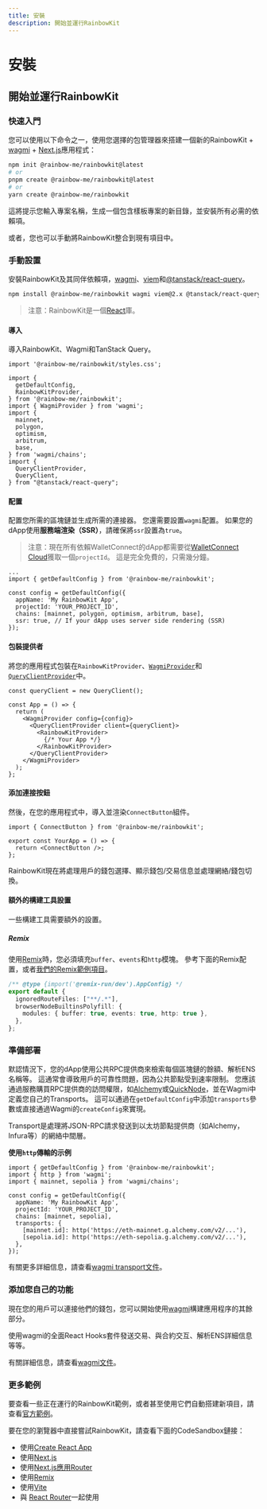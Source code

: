 ```yaml
---
title: 安裝
description: 開始並運行RainbowKit
---
```


# 安裝

## 開始並運行RainbowKit

### 快速入門

您可以使用以下命令之一，使用您選擇的包管理器來搭建一個新的RainbowKit + [wagmi](https://wagmi.sh) + [Next.js](https://nextjs.org)應用程式：

```bash
npm init @rainbow-me/rainbowkit@latest
# or
pnpm create @rainbow-me/rainbowkit@latest
# or
yarn create @rainbow-me/rainbowkit
```

這將提示您輸入專案名稱，生成一個包含樣板專案的新目錄，並安裝所有必需的依賴項。

或者，您也可以手動將RainbowKit整合到現有項目中。

### 手動設置

安裝RainbowKit及其同伴依賴項，[wagmi](https://wagmi.sh/)、[viem](https://viem.sh)和[@tanstack/react-query](https://tanstack.com/query/v5)。

```bash
npm install @rainbow-me/rainbowkit wagmi viem@2.x @tanstack/react-query
```

> 注意：RainbowKit是一個[React](https://reactjs.org/)庫。

#### 導入

導入RainbowKit、Wagmi和TanStack Query。

```tsx
import '@rainbow-me/rainbowkit/styles.css';

import {
  getDefaultConfig,
  RainbowKitProvider,
} from '@rainbow-me/rainbowkit';
import { WagmiProvider } from 'wagmi';
import {
  mainnet,
  polygon,
  optimism,
  arbitrum,
  base,
} from 'wagmi/chains';
import {
  QueryClientProvider,
  QueryClient,
} from "@tanstack/react-query";
```

#### 配置

配置您所需的區塊鏈並生成所需的連接器。 您還需要設置`wagmi`配置。 如果您的dApp使用<b>服務端渲染（SSR）</b>，請確保將`ssr`設置為`true`。

> 注意：現在所有依賴WalletConnect的dApp都需要從[WalletConnect Cloud](https://cloud.walletconnect.com/)獲取一個`projectId`。 這是完全免費的，只需幾分鐘。

```tsx line=4-99
...
import { getDefaultConfig } from '@rainbow-me/rainbowkit';

const config = getDefaultConfig({
  appName: 'My RainbowKit App',
  projectId: 'YOUR_PROJECT_ID',
  chains: [mainnet, polygon, optimism, arbitrum, base],
  ssr: true, // If your dApp uses server side rendering (SSR)
});
```

#### 包裝提供者

將您的應用程式包裝在`RainbowKitProvider`、[`WagmiProvider`](https://wagmi.sh/react/api/WagmiProvider#wagmiprovider)和[`QueryClientProvider`](https://tanstack.com/query/v4/docs/framework/react/reference/QueryClientProvider)中。

```tsx
const queryClient = new QueryClient();

const App = () => {
  return (
    <WagmiProvider config={config}>
      <QueryClientProvider client={queryClient}>
        <RainbowKitProvider>
          {/* Your App */}
        </RainbowKitProvider>
      </QueryClientProvider>
    </WagmiProvider>
  );
};
```

#### 添加連接按鈕

然後，在您的應用程式中，導入並渲染`ConnectButton`組件。

```tsx
import { ConnectButton } from '@rainbow-me/rainbowkit';

export const YourApp = () => {
  return <ConnectButton />;
};
```

RainbowKit現在將處理用戶的錢包選擇、顯示錢包/交易信息並處理網絡/錢包切換。

#### 額外的構建工具設置

一些構建工具需要額外的設置。

##### Remix

使用[Remix](https://remix.run)時，您必須填充`buffer`、`events`和`http`模塊。 參考下面的Remix配置，或者[我們的Remix範例項目](https://github.com/rainbow-me/rainbowkit/blob/main/examples/with-remix)。

```ts
/** @type {import('@remix-run/dev').AppConfig} */
export default {
  ignoredRouteFiles: ["**/.*"],
  browserNodeBuiltinsPolyfill: {
    modules: { buffer: true, events: true, http: true },
  },
};
```

### 準備部署

默認情況下，您的dApp使用公共RPC提供商來檢索每個區塊鏈的餘額、解析ENS名稱等。 這通常會導致用戶的可靠性問題，因為公共節點受到速率限制。 您應該通過服務購買RPC提供商的訪問權限，如[Alchemy](https://www.alchemy.com/)或[QuickNode](https://www.quicknode.com/)，並在Wagmi中定義您自己的Transports。 這可以通過在`getDefaultConfig`中添加`transports`參數或直接通過Wagmi的`createConfig`來實現。

Transport是處理將JSON-RPC請求發送到以太坊節點提供商（如Alchemy，Infura等）的網絡中間層。

**使用`http`傳輸的示例**

```tsx
import { getDefaultConfig } from '@rainbow-me/rainbowkit';
import { http } from 'wagmi';
import { mainnet, sepolia } from 'wagmi/chains';

const config = getDefaultConfig({
  appName: 'My RainbowKit App',
  projectId: 'YOUR_PROJECT_ID',
  chains: [mainnet, sepolia],
  transports: {
    [mainnet.id]: http('https://eth-mainnet.g.alchemy.com/v2/...'),
    [sepolia.id]: http('https://eth-sepolia.g.alchemy.com/v2/...'),
  },
});
```

有關更多詳細信息，請查看[wagmi transport文件](https://wagmi.sh/core/api/transports#transports)。

### 添加您自己的功能

現在您的用戶可以連接他們的錢包，您可以開始使用[wagmi](https://wagmi.sh)構建應用程序的其餘部分。

使用wagmi的全面React Hooks套件發送交易、與合約交互、解析ENS詳細信息等等。

有關詳細信息，請查看[wagmi文件](https://wagmi.sh)。

### 更多範例

要查看一些正在運行的RainbowKit範例，或者甚至使用它們自動搭建新項目，請查看[官方範例](https://github.com/rainbow-me/rainbowkit/tree/main/examples)。

要在您的瀏覽器中直接嘗試RainbowKit，請查看下面的CodeSandbox鏈接：

- 使用[Create React App](https://codesandbox.io/p/sandbox/github/rainbow-me/rainbowkit/tree/main/examples/with-create-react-app)
- 使用[Next.js](https://codesandbox.io/p/sandbox/github/rainbow-me/rainbowkit/tree/main/examples/with-next)
- 使用[Next.js應用Router](https://codesandbox.io/p/sandbox/github/rainbow-me/rainbowkit/tree/main/examples/with-next-app)
- 使用[Remix](https://codesandbox.io/p/sandbox/github/rainbow-me/rainbowkit/tree/main/examples/with-remix)
- 使用[Vite](https://codesandbox.io/p/sandbox/github/rainbow-me/rainbowkit/tree/main/examples/with-vite)
- 與 [React Router](https://codesandbox.io/p/sandbox/github/rainbow-me/rainbowkit/tree/main/examples/with-react-router)一起使用
